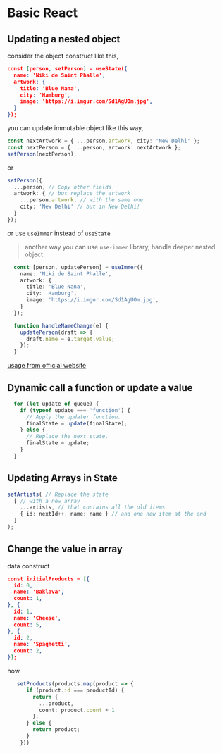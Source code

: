 # Basic React





## Updating a nested object

consider the object construct like this,

```json
const [person, setPerson] = useState({
  name: 'Niki de Saint Phalle',
  artwork: {
    title: 'Blue Nana',
    city: 'Hamburg',
    image: 'https://i.imgur.com/Sd1AgUOm.jpg',
  }
});
```

you can update immutable object like this way,

```typescript
const nextArtwork = { ...person.artwork, city: 'New Delhi' };
const nextPerson = { ...person, artwork: nextArtwork };
setPerson(nextPerson);
```

or

```typescript
setPerson({
  ...person, // Copy other fields
  artwork: { // but replace the artwork
    ...person.artwork, // with the same one
    city: 'New Delhi' // but in New Delhi!
  }
});
```

or use `useImmer` instead of `useState`

> another way you can use `use-immer` library, handle deeper nested object.

```typescript
  const [person, updatePerson] = useImmer({
    name: 'Niki de Saint Phalle',
    artwork: {
      title: 'Blue Nana',
      city: 'Hamburg',
      image: 'https://i.imgur.com/Sd1AgUOm.jpg',
    }
  });

  function handleNameChange(e) {
    updatePerson(draft => {
      draft.name = e.target.value;
    });
  }
```

[usage from official website](https://react.dev/learn/updating-objects-in-state)

## Dynamic call a function or update a value 

```typescript
  for (let update of queue) {
    if (typeof update === 'function') {
      // Apply the updater function.
      finalState = update(finalState);
    } else {
      // Replace the next state.
      finalState = update;
    }
  }
```

## Updating Arrays in State

```typescript
setArtists( // Replace the state
  [ // with a new array
    ...artists, // that contains all the old items
    { id: nextId++, name: name } // and one new item at the end
  ]
);
```

## Change the value in array 

data construct

```json
const initialProducts = [{
  id: 0,
  name: 'Baklava',
  count: 1,
}, {
  id: 1,
  name: 'Cheese',
  count: 5,
}, {
  id: 2,
  name: 'Spaghetti',
  count: 2,
}];
```

how

```typescript
   setProducts(products.map(product => {
      if (product.id === productId) {
        return {
          ...product,
          count: product.count + 1
        };
      } else {
        return product;
      }
    }))
```

